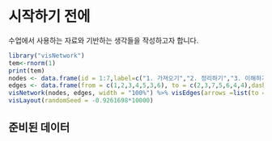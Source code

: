 # 시작하기 전에 {#before-start}

수업에서 사용하는 자료와 기반하는 생각들을 작성하고자 합니다. 

```r
library("visNetwork")
tem<-rnorm(1)
print(tem)
nodes <- data.frame(id = 1:7,label=c("1. 가져오기","2. 정리하기","3. 이해하기","변경하기","시각화하기","모델세우기","4. 소통하기"),shape="box")
edges <- data.frame(from = c(1,2,3,4,5,3,6), to = c(2,3,7,5,6,4,4),dashes = c(F,F,F,F,F,T,F))
visNetwork(nodes, edges, width = "100%") %>% visEdges(arrows =list(to = list(enabled = TRUE, scaleFactor = 1))) %>% 
visLayout(randomSeed = -0.9261698*10000)

```

## 준비된 데이터 {#data-for-class}